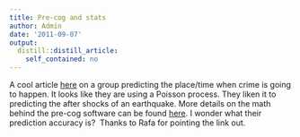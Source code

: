 ```yaml
---
title: Pre-cog and stats
author: Admin
date: '2011-09-07'
output:
  distill::distill_article:
    self_contained: no
---
```


A cool article <a href="http://singularityhub.com/2011/08/29/pre-cog-is-real-%E2%80%93-new-software-stops-crime-before-it-happens/" target="_blank">here</a> on a group predicting the place/time when crime is going to happen. It looks like they are using a Poisson process. They liken it to predicting the after shocks of an earthquake. More details on the math behind the pre-cog software can be found <a href="http://math.scu.edu/~gmohler/crime_project.html" target="_blank">here</a>. I wonder what their prediction accuracy is?  Thanks to Rafa for pointing the link out. 
